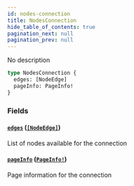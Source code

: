```yaml
---
id: nodes-connection
title: NodesConnection
hide_table_of_contents: true
pagination_next: null
pagination_prev: null
---
```



No description

```graphql
type NodesConnection {
  edges: [NodeEdge]
  pageInfo: PageInfo!
}
```


### Fields

#### [`edges`](#) ([`[NodeEdge]`](/docs/testnet/graphql/objects/node-edge))

List of nodes available for the connection


#### [`pageInfo`](#) ([`PageInfo!`](/docs/testnet/graphql/objects/page-info))

Page information for the connection




